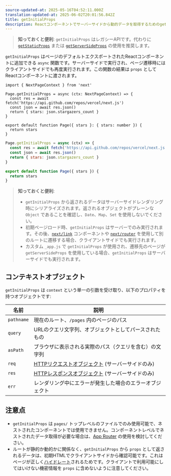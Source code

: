```yaml
---
source-updated-at: 2025-05-16T04:52:11.000Z
translation-updated-at: 2025-06-02T20:01:56.842Z
title: getInitialProps
description: Reactコンポーネントでサーバーサイドから動的データを取得するためのgetInitialProps
---
```


> **知っておくと便利**: `getInitialProps` はレガシーAPIです。代わりに [`getStaticProps`](/docs/pages/building-your-application/data-fetching/get-static-props) または [`getServerSideProps`](/docs/pages/building-your-application/data-fetching/get-server-side-props) の使用を推奨します。

`getInitialProps` はページのデフォルトエクスポートされたReactコンポーネントに追加できる `async` 関数です。サーバーサイドで実行され、ページ遷移時にはクライアントサイドでも再度実行されます。この関数の結果は `props` としてReactコンポーネントに渡されます。

```tsx filename="pages/index.tsx" switcher
import { NextPageContext } from 'next'

Page.getInitialProps = async (ctx: NextPageContext) => {
  const res = await fetch('https://api.github.com/repos/vercel/next.js')
  const json = await res.json()
  return { stars: json.stargazers_count }
}

export default function Page({ stars }: { stars: number }) {
  return stars
}
```

```jsx filename="pages/index.js" switcher
Page.getInitialProps = async (ctx) => {
  const res = await fetch('https://api.github.com/repos/vercel/next.js')
  const json = await res.json()
  return { stars: json.stargazers_count }
}

export default function Page({ stars }) {
  return stars
}
```

> **知っておくと便利**:
>
> - `getInitialProps` から返されるデータはサーバーサイドレンダリング時にシリアライズされます。返されるオブジェクトがプレーンな `Object` であることを確認し、`Date`、`Map`、`Set` を使用しないでください。
> - 初期ページロード時、`getInitialProps` はサーバーでのみ実行されます。その後、[`next/link`](/docs/pages/api-reference/components/link) コンポーネントや [`next/router`](/docs/pages/api-reference/functions/use-router) を使用して別のルートに遷移する場合、クライアントサイドでも実行されます。
> - カスタム `_app.js` で `getInitialProps` が使用され、遷移先のページが `getServerSideProps` を使用している場合、`getInitialProps` はサーバーサイドでも実行されます。

## コンテキストオブジェクト

`getInitialProps` は `context` という単一の引数を受け取り、以下のプロパティを持つオブジェクトです:

| 名前       | 説明                                                                                           |
| ---------- | ----------------------------------------------------------------------------------------------------- |
| `pathname` | 現在のルート、`/pages` 内のページのパス                                                       |
| `query`    | URLのクエリ文字列、オブジェクトとしてパースされたもの                                                          |
| `asPath`   | ブラウザに表示される実際のパス（クエリを含む）の文字列                                |
| `req`      | [HTTPリクエストオブジェクト](https://nodejs.org/api/http.html#http_class_http_incomingmessage) (サーバーサイドのみ) |
| `res`      | [HTTPレスポンスオブジェクト](https://nodejs.org/api/http.html#http_class_http_serverresponse) (サーバーサイドのみ) |
| `err`      | レンダリング中にエラーが発生した場合のエラーオブジェクト                                         |

## 注意点

- `getInitialProps` は `pages/` トップレベルのファイルでのみ使用可能で、ネストされたコンポーネントでは使用できません。コンポーネントレベルでネストされたデータ取得が必要な場合は、[App Router](/docs/app/building-your-application/data-fetching) の使用を検討してください。
- ルートが静的か動的かに関係なく、`getInitialProps` から `props` として返されるデータは、初期HTMLでクライアントサイドから確認可能です。これはページが正しく[ハイドレート](https://react.dev/reference/react-dom/hydrate)されるためです。クライアントで利用可能にしてはいけない機密情報を `props` に含めないように注意してください。